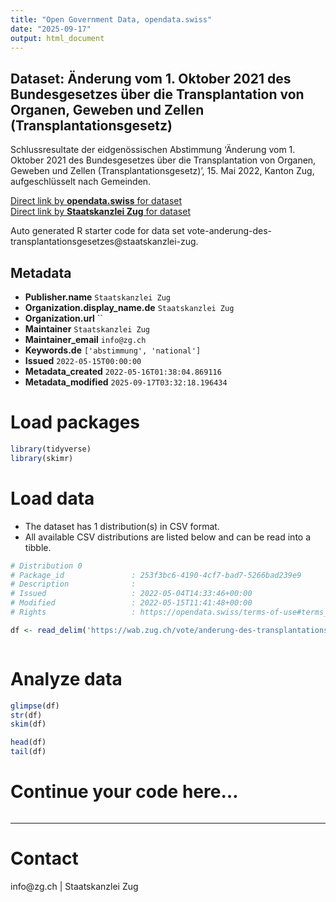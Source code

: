 ```yaml
---
title: "Open Government Data, opendata.swiss"
date: "2025-09-17"
output: html_document
---
```


## Dataset: Änderung vom 1. Oktober 2021 des Bundesgesetzes über die Transplantation von Organen, Geweben und Zellen (Transplantationsgesetz)

Schlussresultate der eidgenössischen Abstimmung 'Änderung vom 1. Oktober 2021 des Bundesgesetzes über die Transplantation von Organen, Geweben und Zellen (Transplantationsgesetz)', 15. Mai 2022, Kanton Zug, aufgeschlüsselt nach Gemeinden.

[Direct link by **opendata.swiss** for dataset](https://opendata.swiss/de/dataset/anderung-vom-1-oktober-2021-des-bundesgesetzes-uber-die-transplantation-von-organen-geweben-und)<br>
[Direct link by **Staatskanzlei Zug** for dataset](https://wab.zug.ch/vote/anderung-des-transplantationsgesetzes/data)

Auto generated R starter code for data set vote-anderung-des-transplantationsgesetzes@staatskanzlei-zug.

## Metadata

- **Publisher.name** `Staatskanzlei Zug`
- **Organization.display_name.de** `Staatskanzlei Zug`
- **Organization.url** ``
- **Maintainer** `Staatskanzlei Zug`
- **Maintainer_email** `info@zg.ch`
- **Keywords.de** `['abstimmung', 'national']`
- **Issued** `2022-05-15T00:00:00`
- **Metadata_created** `2022-05-16T01:38:04.869116`
- **Metadata_modified** `2025-09-17T03:32:18.196434`


# Load packages

```r

library(tidyverse)
library(skimr)

```

# Load data

-   The dataset has 1 distribution(s) in CSV format.
-   All available CSV distributions are listed below and can be read into a tibble.

```r

# Distribution 0
# Package_id               : 253f3bc6-4190-4cf7-bad7-5266bad239e9
# Description              : 
# Issued                   : 2022-05-04T14:33:46+00:00
# Modified                 : 2022-05-15T11:41:48+00:00
# Rights                   : https://opendata.swiss/terms-of-use#terms_by

df <- read_delim('https://wab.zug.ch/vote/anderung-des-transplantationsgesetzes/data-csv')



```

# Analyze data

```r

glimpse(df)
str(df)
skim(df)

head(df)
tail(df)

```

# Continue your code here...

```r

```

------------------------------------------------------------------------

# Contact

info@zg.ch | Staatskanzlei Zug
